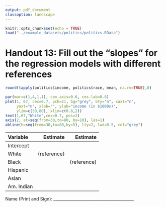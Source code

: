 ```yaml
---
output: pdf_document
classoption: landscape
---
```


\pagenumbering{gobble}

```r
knitr::opts_chunk$set(echo = TRUE)
load("../example_datasets/politics/politics.RData")
```

# Handout 13: Fill out the "slopes" for the regression models with different references

```r
round(tapply(politics$income, politics$race, mean, na.rm=TRUE),0)
```

```r
par(mar=c(1,4,1,1), cex.axis=0.6, cex.lab=0.6)
plot(1, 67, cex=0.7, pch=21, bg="grey", bty="n", xaxt="n",
     yaxt="n", xlab="", ylab="income (in $1000s)",
     ylim=c(30,80), xlim=c(0.8,2))
text(1,67,"White",cex=0.7, pos=2)
axis(2, at=seq(from=30,to=80, by=10), las=1)
abline(h=seq(from=30,to=80,by=5), lty=2, lwd=0.5, col="grey")
```

\Large

| Variable   | Estimate    | Estimate    | 
|:-----------|------------:|------------:|
| Intercept  |             |             |
| White      |  (reference)|             |
| Black      |             |  (reference)|
| Hispanic   |             |             |
| Asian      |             |             |
| Am. Indian |             |             |

\normalsize 
Name (Print and Sign): ________________________________________
